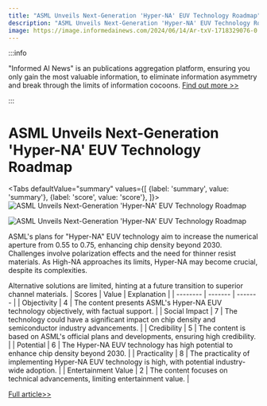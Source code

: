 ```yaml
---
title: "ASML Unveils Next-Generation 'Hyper-NA' EUV Technology Roadmap"
description: "ASML Unveils Next-Generation 'Hyper-NA' EUV Technology Roadmap"
image: https://image.informedainews.com/2024/06/14/Ar-txV-1718329076-0.jpg
---
```



:::info

"Informed AI News" is an publications aggregation platform, ensuring you only gain the most valuable information, to eliminate information asymmetry and break through the limits of information cocoons.  [Find out more >>](/)

:::

# ASML Unveils Next-Generation 'Hyper-NA' EUV Technology Roadmap


<Tabs
	defaultValue="summary"
	values={[
	{label: 'summary', value: 'summary'},
	{label: 'score', value: 'score'},
]}>
<TabItem value="summary">
<img
  src="https://image.informedainews.com/2024/06/14/Ar-txV-1718329076-0.jpg"
  alt="ASML Unveils Next-Generation 'Hyper-NA' EUV Technology Roadmap"
/>

<img
  src="https://image.informedainews.com/2024/06/14/Ar-5Fs-1718329076-1.jpg"
  alt="ASML Unveils Next-Generation 'Hyper-NA' EUV Technology Roadmap"
/>



ASML's plans for "Hyper-NA" EUV technology aim to increase the numerical aperture from 0.55 to 0.75, enhancing chip density beyond 2030. Challenges involve polarization effects and the need for thinner resist materials. As High-NA approaches its limits, Hyper-NA may become crucial, despite its complexities. 

Alternative solutions are limited, hinting at a future transition to superior channel materials.
</TabItem>
<TabItem value="score">
	| Scores     | Value   | Explanation |
	| -------- | ------- | ------- |
	| Objectivity  | 4    | The content presents ASML's Hyper-NA EUV technology objectively, with factual support.    |
	| Social Impact | 7     | The technology could have a significant impact on chip density and semiconductor industry advancements.    |
	| Credibility    | 5    | The content is based on ASML's official plans and developments, ensuring high credibility.    |
	| Potential    | 6    | The Hyper-NA EUV technology has high potential to enhance chip density beyond 2030.    |
	| Practicality    | 8    | The practicality of implementing Hyper-NA EUV technology is high, with potential industry-wide adoption.    |
	| Entertainment Value    | 2    | The content focuses on technical advancements, limiting entertainment value.    |
</TabItem>
</Tabs>

[Full article>>](https://www.cnbeta.com.tw/articles/tech/1434626.htm)
